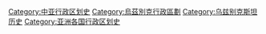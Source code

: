 [[Category:中亚行政区划史|Category:中亚行政区划史]]
[[Category:烏茲別克行政區劃|Category:烏茲別克行政區劃]]
[[Category:乌兹别克斯坦历史|Category:乌兹别克斯坦历史]]
[[Category:亚洲各国行政区划史|Category:亚洲各国行政区划史]]
